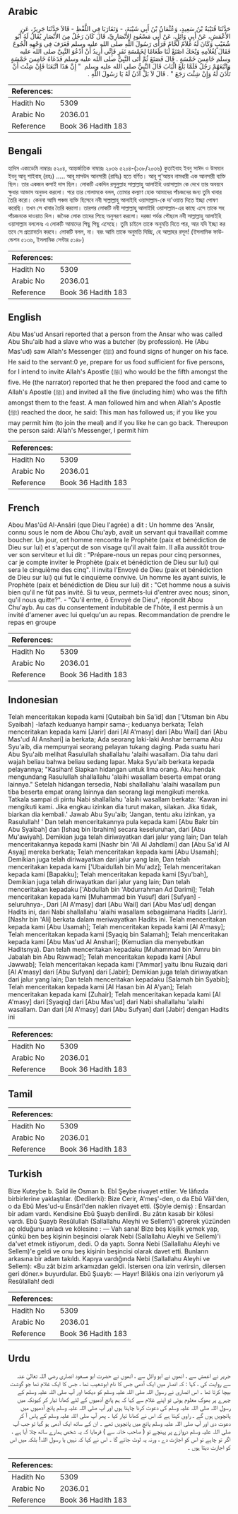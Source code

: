 ## Arabic


<div dir="rtl" lang="ar" style={{fontSize:'larger',backgroundColor:'#f8f9fa',padding:20}}>
حَدَّثَنَا قُتَيْبَةُ بْنُ سَعِيدٍ، وَعُثْمَانُ بْنُ أَبِي شَيْبَةَ، - وَتَقَارَبَا فِي اللَّفْظِ - قَالاَ حَدَّثَنَا جَرِيرٌ، عَنِ الأَعْمَشِ، عَنْ أَبِي وَائِلٍ، عَنْ أَبِي مَسْعُودٍ الأَنْصَارِيِّ، قَالَ كَانَ رَجُلٌ مِنَ الأَنْصَارِ يُقَالُ لَهُ أَبُو شُعَيْبٍ وَكَانَ لَهُ غُلاَمٌ لَحَّامٌ فَرَأَى رَسُولَ اللَّهِ صلى الله عليه وسلم فَعَرَفَ فِي وَجْهِهِ الْجُوعَ فَقَالَ لِغُلاَمِهِ وَيْحَكَ اصْنَعْ لَنَا طَعَامًا لِخَمْسَةِ نَفَرٍ فَإِنِّي أُرِيدُ أَنْ أَدْعُوَ النَّبِيَّ صلى الله عليه وسلم خَامِسَ خَمْسَةٍ ‏.‏ قَالَ فَصَنَعَ ثُمَّ أَتَى النَّبِيَّ صلى الله عليه وسلم فَدَعَاهُ خَامِسَ خَمْسَةٍ وَاتَّبَعَهُمْ رَجُلٌ فَلَمَّا بَلَغَ الْبَابَ قَالَ النَّبِيُّ صلى الله عليه وسلم ‏ "‏ إِنَّ هَذَا اتَّبَعَنَا فَإِنْ شِئْتَ أَنْ تَأْذَنَ لَهُ وَإِنْ شِئْتَ رَجَعَ ‏"‏ ‏.‏ قَالَ لاَ بَلْ آذَنُ لَهُ يَا رَسُولَ اللَّهِ ‏.‏
</div>
<div style={{backgroundColor:'#f8f9fa',padding:20, marginBottom: 10}}><table> <thead> <tr> <th>References:</th> <th></th> </tr> </thead> <tbody><tr><td>Hadith No</td><td>5309</td></tr><tr><td>Arabic No</td><td>2036.01</td></tr><tr><td>Reference</td><td>Book 36 Hadith 183</td></tr></tbody></table></div>

## Bengali


<div dir="ltr" lang="bn" style={{fontSize:'larger',backgroundColor:'#f8f9fa',padding:20}}>
হাদিস একাডেমি নাম্বারঃ ৫২০৪, আন্তর্জাতিক নাম্বারঃ ২০৩৬ ৫২০৪-(১৩৮/২০৩৬) কুতাইবাহ ইবনু সাঈদ ও উসমান ইবনু আবূ শাইবাহ্ (রহঃ) ..... আবূ মাসউদ আনসারী (রাযিঃ) হতে বর্ণিত। আবূ শু'আয়ব নামধারী এক আনসারী ব্যক্তি ছিল। তার একজন কসাই দাস ছিল। লোকটি একদিন রসূলুল্লাহ সাল্লাল্লাহু আলাইহি ওয়াসাল্লাম কে দেখে তার অবয়বে ক্ষুধার আভাস অনুভব করলো। পরে তার গোলামকে বলল, তোমার কল্যাণ হোক আমাদের পাঁচজনের জন্য তুমি খাবার তৈরি করো। কেননা আমি পঞ্চম ব্যক্তি হিসেবে নবী সাল্লাল্লাহু আলাইহি ওয়াসাল্লাম-কে দা'ওয়াত দিতে ইচ্ছা পোষণ করেছি। তখন সে খাবার তৈরি করলো। তারপর লোকটি নবী সাল্লাল্লাহু আলাইহি ওয়াসাল্লাম-এর কাছে এসে তাকে সহ পাঁচজনকে দাওয়াত দিল। জনৈক লোক তাদের পিছে অনুসরণ করলো। দরজা পর্যন্ত পৌছলে নবী সাল্লাল্লাহু আলাইহি ওয়াসাল্লাম বললেনঃ এ লোকটি আমাদের পিছু পিছু এসেছে। তুমি চাইলে তাকে অনুমতি দিতে পার, আর যদি ইচ্ছা কর তবে সে প্রত্যাবর্তন করবে। লোকটি বলল, না। বরং আমি তাকে অনুমতি দিচ্ছি, হে আল্লাহর রসূল! (ইসলামিক ফাউন্ডেশন ৫১৩৬, ইসলামিক সেন্টার ৫১৪৮)
</div>
<div style={{backgroundColor:'#f8f9fa',padding:20, marginBottom: 10}}><table> <thead> <tr> <th>References:</th> <th></th> </tr> </thead> <tbody><tr><td>Hadith No</td><td>5309</td></tr><tr><td>Arabic No</td><td>2036.01</td></tr><tr><td>Reference</td><td>Book 36 Hadith 183</td></tr></tbody></table></div>

## English


<div dir="ltr" lang="en" style={{fontSize:'larger',backgroundColor:'#f8f9fa',padding:20}}>
Abu Mas'ud Ansari reported that a person from the Ansar who was called Abu Shu'aib had a slave who was a butcher (by profession). He (Abu Mas'ud) saw Allah's Messenger (ﷺ) and found signs of hunger on his face. He said to the servant:0 ye, prepare for us food sufficient for five persons, for I intend to invite Allah's Apostle (ﷺ) who would be the fifth amongst the five. He (the narrator) reported that he then prepared the food and came to Allah's Apostle (ﷺ) and invited all the five (including him) who was the fifth amongst them to the feast. A man followed him and when Allah's Apostle (ﷺ) reached the door, he said: This man has followed us; if you like you may permit him (to join the meal) and if you like he can go back. Thereupon the person said: Allah's Messenger, I permit him
</div>
<div style={{backgroundColor:'#f8f9fa',padding:20, marginBottom: 10}}><table> <thead> <tr> <th>References:</th> <th></th> </tr> </thead> <tbody><tr><td>Hadith No</td><td>5309</td></tr><tr><td>Arabic No</td><td>2036.01</td></tr><tr><td>Reference</td><td>Book 36 Hadith 183</td></tr></tbody></table></div>

## French


<div dir="ltr" lang="fr" style={{fontSize:'larger',backgroundColor:'#f8f9fa',padding:20}}>
Abou Mas'ûd Al-Ansâri (que Dieu l'agrée) a dit : Un homme des 'Ansâr, connu sous le nom de Abou Chu'ayb, avait un servant qui travaillait comme boucher. Un jour, cet homme rencontra le Prophète (paix et bénédiction de Dieu sur lui) et s'aperçut de son visage qu'il avait faim. Il alla aussitôt trouver son serviteur et lui dit : "Prépare-nous un repas pour cinq personnes, car je compte inviter le Prophète (paix et bénédiction de Dieu sur lui) qui sera le cinquième des cinq". Il invita l'Envoyé de Dieu (paix et bénédiction de Dieu sur lui) qui fut le cinquième convive. Un homme les ayant suivis, le Prophète (paix et bénédiction de Dieu sur lui) dit : "Cet homme nous a suivis bien qu'il ne fût pas invité. Si tu veux, permets-lui d'entrer avec nous; sinon, qu'il nous quitte?". - "Qu'il entre, ô Envoyé de Dieu", répondit Abou Chu'ayb. Au cas du consentement indubitable de l'hôte, il est permis à un invité d'amener avec lui quelqu'un au repas. Recommandation de prendre le repas en groupe
</div>
<div style={{backgroundColor:'#f8f9fa',padding:20, marginBottom: 10}}><table> <thead> <tr> <th>References:</th> <th></th> </tr> </thead> <tbody><tr><td>Hadith No</td><td>5309</td></tr><tr><td>Arabic No</td><td>2036.01</td></tr><tr><td>Reference</td><td>Book 36 Hadith 183</td></tr></tbody></table></div>

## Indonesian


<div dir="ltr" lang="id" style={{fontSize:'larger',backgroundColor:'#f8f9fa',padding:20}}>
Telah menceritakan kepada kami [Qutaibah bin Sa'id] dan ['Utsman bin Abu Syaibah] -lafazh keduanya hampir sama-; keduanya berkata; Telah menceritakan kepada kami [Jarir] dari [Al A'masy] dari [Abu Wail] dari [Abu Mas'ud Al Anshari] ia berkata; Ada seorang laki-laki Anshar bernama Abu Syu'aib, dia mempunyai seorang pelayan tukang daging. Pada suatu hari Abu Syu'aib melihat Rasulullah shallallahu 'alaihi wasallam. Dia tahu dari wajah beliau bahwa beliau sedang lapar. Maka Syu'aib berkata kepada pelayannya; "Kasihan! Siapkan hidangan untuk lima orang. Aku hendak mengundang Rasulullah shallallahu 'alaihi wasallam beserta empat orang lainnya." Setelah hidangan tersedia, Nabi shallallahu 'alaihi wasallam pun tiba beserta empat orang lainnya dan seorang lagi mengikuti mereka. Tatkala sampai di pintu Nabi shallallahu 'alaihi wasallam berkata: 'Kawan ini mengikuti kami. Jika engkau izinkan dia turut makan, silakan. Jika tidak, biarkan dia kembali.' Jawab Abu Syu'aib; 'Jangan, tentu aku izinkan, ya Rasulullah! ' Dan telah menceritakannya pula kepada kami [Abu Bakr bin Abu Syaibah] dan [Ishaq bin Ibrahim] secara keseluruhan, dari [Abu Mu'awiyah]. Demikian juga telah diriwayatkan dari jalur yang lain; Dan telah menceritakannya kepada kami [Nashr bin 'Ali Al Jahdlami] dan [Abu Sa'id Al Asyaj] mereka berkata; Telah menceritakan kepada kami [Abu Usamah]; Demikian juga telah diriwayatkan dari jalur yang lain, Dan telah menceritakan kepada kami ['Ubaidullah bin Mu'adz]; Telah menceritakan kepada kami [Bapakku]; Telah menceritakan kepada kami [Syu'bah], Demikian juga telah diriwayatkan dari jalur yang lain; Dan telah menceritakan kepadaku ['Abdullah bin 'Abdurrahman Ad Darimi]; Telah menceritakan kepada kami [Muhammad bin Yusuf] dari [Sufyan] -seluruhnya-, Dari [Al A'masy] dari [Abu Wail] dari [Abu Mas'ud] dengan Hadits ini, dari Nabi shallallahu 'alaihi wasallam sebagaimana Hadits [Jarir]. [Nashr bin 'Ali] berkata dalam meriwayatkan Hadits ini. Telah menceritakan kepada kami [Abu Usamah]; Telah menceritakan kepada kami [Al A'masy]; Telah menceritakan kepada kami [Syaqiq bin Salamah]; Telah menceritakan kepada kami [Abu Mas'ud Al Anshari]; (Kemudian dia menyebutkan Haditsnya). Dan telah menceritakan kepadaku [Muhammad bin 'Amru bin Jabalah bin Abu Rawwad]; Telah menceritakan kepada kami [Abul Jawwab]; Telah menceritakan kepada kami ['Ammar] yaitu Ibnu Ruzaiq dari [Al A'masy] dari [Abu Sufyan] dari [Jabir]; Demikian juga telah diriwayatkan dari jalur yang lain; Dan telah menceritakan kepadaku [Salamah bin Syabib]; Telah menceritakan kepada kami [Al Hasan bin Al A'yan]; Telah menceritakan kepada kami [Zuhair]; Telah menceritakan kepada kami [Al A'masy] dari [Syaqiq] dari [Abu Mas'ud] dari Nabi shallallahu 'alaihi wasallam. Dan dari [Al A'masy] dari [Abu Sufyan] dari [Jabir] dengan Hadits ini
</div>
<div style={{backgroundColor:'#f8f9fa',padding:20, marginBottom: 10}}><table> <thead> <tr> <th>References:</th> <th></th> </tr> </thead> <tbody><tr><td>Hadith No</td><td>5309</td></tr><tr><td>Arabic No</td><td>2036.01</td></tr><tr><td>Reference</td><td>Book 36 Hadith 183</td></tr></tbody></table></div>

## Tamil


<div dir="ltr" lang="ta" style={{fontSize:'larger',backgroundColor:'#f8f9fa',padding:20}}>

</div>
<div style={{backgroundColor:'#f8f9fa',padding:20, marginBottom: 10}}><table> <thead> <tr> <th>References:</th> <th></th> </tr> </thead> <tbody><tr><td>Hadith No</td><td>5309</td></tr><tr><td>Arabic No</td><td>2036.01</td></tr><tr><td>Reference</td><td>Book 36 Hadith 183</td></tr></tbody></table></div>

## Turkish


<div dir="ltr" lang="tr" style={{fontSize:'larger',backgroundColor:'#f8f9fa',padding:20}}>
Bize Kuteybe b. Saîd ile Osman b. Ebî Şeybe rivayet ettiler. Ve lâfızda birbirlerine yaklaştılar. (Dedilerki): Bize Cerir, A'meş'-den, o da Ebû Vâil'den, o da Ebû Mes'ud-u Ensârî'den nakİen rivayet etti. (Şöyle demiş) : Ensardan bir adam vardı. Kendisine Ebû Şuayb denilirdi. Bu zâtın kasab bir kölesi vardı. Ebû Şuayb Resûlullah (Sallallahu Aleyhi ve Sellem)'i görerek yüzünden aç olduğunu anladı ve kölesine : — Vah sana! Bize beş kişilik yemek yap, çünkü ben beş kişinin beşincisi olarak Nebi (Sallallahu Aleyhi ve Sellem)'i da'vet etmek istiyorum, dedi. O da yaptı. Sonra Nebi (Sallallahu Aleyhi ve Sellem)'e geldi ve onu beş kişinin beşincisi olarak davet etti. Bunların arkasına bir adam takıldı. Kapıya vardığında Nebi (Sallallahu Aleyhi ve Sellem): «Bu zât bizim arkamızdan geldi. İstersen ona izin verirsin, dilersen geri döner.» buyurdular. Ebû Şuayb: — Hayır! Bilâkis ona izin veriyorum yâ Resûlallah! dedi
</div>
<div style={{backgroundColor:'#f8f9fa',padding:20, marginBottom: 10}}><table> <thead> <tr> <th>References:</th> <th></th> </tr> </thead> <tbody><tr><td>Hadith No</td><td>5309</td></tr><tr><td>Arabic No</td><td>2036.01</td></tr><tr><td>Reference</td><td>Book 36 Hadith 183</td></tr></tbody></table></div>

## Urdu


<div dir="rtl" lang="ur" style={{fontSize:'larger',backgroundColor:'#f8f9fa',padding:20}}>
جریر نے اعمش سے ، انھوں نے ابو وائل سے ، انھوں نے حضرت ابو مسعود انصاری رضی اللہ تعالیٰ عنہ سے روایت کی ، کہا : کہ انصار میں ایک آدمی جس کا نام ابوشعیب تھا ، جس کا ایک غلام تھا جو گوشت بیچا کرتا تھا ۔ اس انصاری نے رسول اللہ صلی اللہ علیہ وسلم کو دیکھا اور آپ صلی اللہ علیہ وسلم کے چہرے پر بھوک معلوم ہوئی تو اپنے غلام سے کہا کہ ہم پانچ آدمیوں کے لئے کھانا تیار کر کیونکہ میں رسول اللہ صلی اللہ علیہ وسلم کی دعوت کرنا چاہتا ہوں اور آپ صلی اللہ علیہ وسلم پانچ آدمیوں میں پانچویں ہوں گے ۔ راوی کہتا ہے کہ اس نے کھانا تیار کیا ۔ پھر آپ صلی اللہ علیہ وسلم کے پاس آ کر دعوت دی اور آپ صلی اللہ علیہ وسلم پانچ میں پانچویں تھے ۔ ان کے ساتھ ایک آدمی ہو گیا تو جب آپ صلی اللہ علیہ وسلم دروازے پر پہنچے تو ( صاحب خانہ سے ) فرمایا کہ یہ شخص ہمارے ساتھ چلا آیا ہے ، اگر تو چاہے تو اس کو اجازت دے ، ورنہ یہ لوٹ جائے گا ۔ اس نے کہا کہ نہیں یا رسول اللہ! بلکہ میں اس کو اجازت دیتا ہوں ۔
</div>
<div style={{backgroundColor:'#f8f9fa',padding:20, marginBottom: 10}}><table> <thead> <tr> <th>References:</th> <th></th> </tr> </thead> <tbody><tr><td>Hadith No</td><td>5309</td></tr><tr><td>Arabic No</td><td>2036.01</td></tr><tr><td>Reference</td><td>Book 36 Hadith 183</td></tr></tbody></table></div>